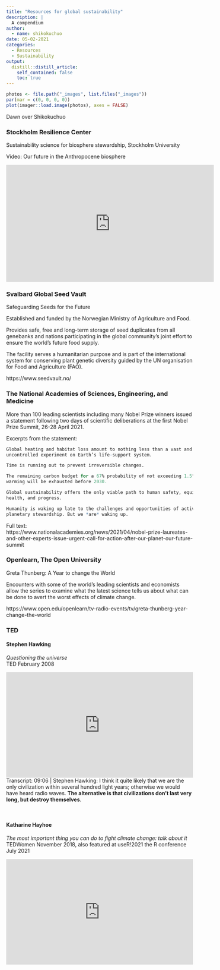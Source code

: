 ```yaml
---
title: "Resources for global sustainability"
description: |
  A compendium
author:
  - name: shikokuchuo
date: 05-02-2021
categories:
  - Resources
  - Sustainability
output:
  distill::distill_article:
    self_contained: false
    toc: true
---
```


```r

photos <- file.path("_images", list.files("_images"))
par(mar = c(0, 0, 0, 0))
plot(imager::load.image(photos), axes = FALSE)

```
<aside> Dawn over Shikokuchuo </aside>

### Stockholm Resilience Center

Sustainability science for biosphere stewardship, Stockholm University

Video: Our future in the Anthropocene biosphere

<iframe width="560" height="315" src="https://www.youtube-nocookie.com/embed/5pAONwIKor8" title="YouTube video player" frameborder="0" allow="accelerometer; autoplay; clipboard-write; encrypted-media; gyroscope; picture-in-picture" allowfullscreen></iframe>

### Svalbard Global Seed Vault

Safeguarding Seeds for the Future

Established and funded by the Norwegian Ministry of Agriculture and Food.

Provides safe, free and long-term storage of seed duplicates from all genebanks and nations participating in the global community’s joint effort to ensure the world’s future food supply. 

The facility serves a humanitarian purpose and is part of the international system for conserving plant genetic diversity guided by the UN organisation for Food and Agriculture (FAO).

https://www.seedvault.no/

### The National Academies of Sciences, Engineering, and Medicine

More than 100 leading scientists including many Nobel Prize winners issued a statement following two days of scientific deliberations at the first Nobel Prize Summit, 26-28 April 2021.

Excerpts from the statement:

```r
Global heating and habitat loss amount to nothing less than a vast and
uncontrolled experiment on Earth’s life-support system.

Time is running out to prevent irreversible changes.

The remaining carbon budget for a 67% probability of not exceeding 1.5°C global
warming will be exhausted before 2030. 

Global sustainability offers the only viable path to human safety, equity,
health, and progress.

Humanity is waking up late to the challenges and opportunities of active
planetary stewardship. But we *are* waking up.

```

Full text: <br />
https://www.nationalacademies.org/news/2021/04/nobel-prize-laureates-and-other-experts-issue-urgent-call-for-action-after-our-planet-our-future-summit

### Openlearn, The Open University

Greta Thunberg: A Year to change the World

Encounters with some of the world’s leading scientists and economists allow the series to examine what the latest science tells us about what can be done to avert the worst effects of climate change.

https://www.open.edu/openlearn/tv-radio-events/tv/greta-thunberg-year-change-the-world

### TED

#### Stephen Hawking
*Questioning the universe* <br />
TED February 2008

<div style="max-width:854px"><div style="position:relative;height:0;padding-bottom:56.25%"><iframe src="https://embed.ted.com/talks/lang/en/stephen_hawking_questioning_the_universe" width="854" height="480" style="position:absolute;left:0;top:0;width:100%;height:100%" frameborder="0" scrolling="no" allowfullscreen></iframe></div></div>

<aside>
Transcript: 09:06 | 
Stephen Hawking: I think it quite likely that we are the only civilization within several hundred light years; otherwise we would have heard radio waves. **The alternative is that civilizations don't last very long, but destroy themselves**.
</aside>
<br />

#### Katharine Hayhoe
*The most important thing you can do to fight climate change: talk about it* <br />
TEDWomen November 2018, also featured at useR!2021 the R conference July 2021

<div style="max-width:854px"><div style="position:relative;height:0;padding-bottom:56.25%"><iframe src="https://embed.ted.com/talks/lang/en/katharine_hayhoe_the_most_important_thing_you_can_do_to_fight_climate_change_talk_about_it" width="854" height="480" style="position:absolute;left:0;top:0;width:100%;height:100%" frameborder="0" scrolling="no" allowfullscreen></iframe></div></div>

